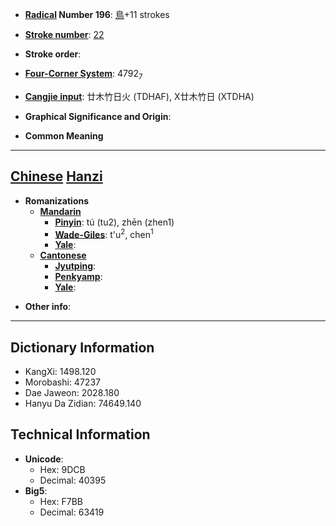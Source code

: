 * '''[[Wiktionary:Chinese radical index| Radical]] Number 196''': [[Wiktionary:Chinese radical index 鳥|鳥]]+11 strokes

* '''[[Wiktionary:Chinese total strokes index|Stroke number]]''': [[Wiktionary:Chinese total strokes index 22|22]]

* '''Stroke order''': 

* '''[[Wiktionary:Chinese four corner index|Four-Corner System]]''': 4792<sub>7</sub>

* '''[[Wiktionary:Chinese Cangjie index|Cangjie input]]''': 廿木竹日火 (TDHAF), X廿木竹日 (XTDHA)

* '''Graphical Significance and Origin''': 

* '''Common Meaning'''

----

== [[Chinese]] [[Hanzi]] ==

* '''Romanizations'''
** '''[[Mandarin]]'''
*** '''[[Pinyin]]''': tú (tu2), zhēn (zhen1)
*** '''[[Wade-Giles]]''': t'u<sup>2</sup>, chen<sup>1</sup>
*** '''[[Yale]]''': 
** '''[[Cantonese]]'''
*** '''[[Jyutping]]''':
*** '''[[Penkyamp]]''': 
*** '''[[Yale]]''': 

* '''Other info''': 

----

== Dictionary Information ==

* KangXi: 1498.120
* Morobashi: 47237
* Dae Jaweon: 2028.180
* Hanyu Da Zidian: 74649.140

== Technical Information ==

* '''Unicode''':
** Hex: 9DCB
** Decimal: 40395
* '''Big5''':
** Hex: F7BB
** Decimal: 63419